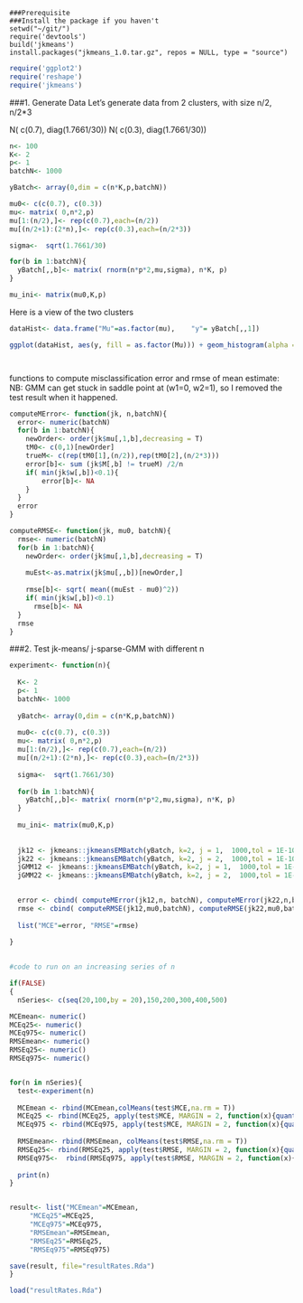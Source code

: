 
```
###Prerequisite
###Install the package if you haven't
setwd("~/git/")
require('devtools')
build('jkmeans')
install.packages("jkmeans_1.0.tar.gz", repos = NULL, type = "source")
```

```r
require('ggplot2')
require('reshape')
require('jkmeans')
```


###1. Generate Data
Let's generate data from 2 clusters, with size n/2, n/2*3

N( c(0.7), diag(1.7661/30))
N( c(0.3), diag(1.7661/30))

```r
n<- 100
K<- 2
p<- 1
batchN<- 1000

yBatch<- array(0,dim = c(n*K,p,batchN))

mu0<- c(c(0.7), c(0.3))
mu<- matrix( 0,n*2,p)
mu[1:(n/2),]<- rep(c(0.7),each=(n/2))
mu[(n/2+1):(2*n),]<- rep(c(0.3),each=(n/2*3))

sigma<-  sqrt(1.7661/30)

for(b in 1:batchN){
  yBatch[,,b]<- matrix( rnorm(n*p*2,mu,sigma), n*K, p)
}

mu_ini<- matrix(mu0,K,p)

```


Here is a view of the two clusters
```r


dataHist<- data.frame("Mu"=as.factor(mu),    "y"= yBatch[,,1])

ggplot(dataHist, aes(y, fill = as.factor(Mu))) + geom_histogram(alpha = 0.2,bins = 30,  position="identity")




```


functions to compute misclassification error and rmse of mean estimate:
NB: GMM can get stuck in saddle point at (w1=0, w2=1), so I removed the test result when it happened.
```r
computeMError<- function(jk, n,batchN){
  error<- numeric(batchN)
  for(b in 1:batchN){
    newOrder<- order(jk$mu[,1,b],decreasing = T)
    tM0<- c(0,1)[newOrder]
    trueM<- c(rep(tM0[1],(n/2)),rep(tM0[2],(n/2*3)))
    error[b]<- sum (jk$M[,b] != trueM) /2/n
    if( min(jk$w[,b])<0.1){
        error[b]<- NA
    }
  }
  error
}

computeRMSE<- function(jk, mu0, batchN){
  rmse<- numeric(batchN)
  for(b in 1:batchN){
    newOrder<- order(jk$mu[,1,b],decreasing = T)
    
    muEst<-as.matrix(jk$mu[,,b])[newOrder,]
   
    rmse[b]<- sqrt( mean((muEst - mu0)^2))
    if( min(jk$w[,b])<0.1)
      rmse[b]<- NA
  }
  rmse
}

```

###2. Test jk-means/ j-sparse-GMM with different n



```r


experiment<- function(n){
  
  K<- 2
  p<- 1
  batchN<- 1000
  
  yBatch<- array(0,dim = c(n*K,p,batchN))
  
  mu0<- c(c(0.7), c(0.3))
  mu<- matrix( 0,n*2,p)
  mu[1:(n/2),]<- rep(c(0.7),each=(n/2))
  mu[(n/2+1):(2*n),]<- rep(c(0.3),each=(n/2*3))
  
  sigma<-  sqrt(1.7661/30)
  
  for(b in 1:batchN){
    yBatch[,,b]<- matrix( rnorm(n*p*2,mu,sigma), n*K, p)
  }
  
  mu_ini<- matrix(mu0,K,p)
  
  
  jk12 <- jkmeans::jkmeansEMBatch(yBatch, k=2, j = 1,  1000,tol = 1E-10,useKmeansIni = F, meansIni = mu_ini, fixW = T)
  jk22 <- jkmeans::jkmeansEMBatch(yBatch, k=2, j = 2,  1000,tol = 1E-10,useKmeansIni = F, meansIni = mu_ini, fixW = T)
  jGMM12 <- jkmeans::jkmeansEMBatch(yBatch, k=2, j = 1,  1000,tol = 1E-10,useKmeansIni = F, meansIni = mu_ini, fixW = F)
  jGMM22 <- jkmeans::jkmeansEMBatch(yBatch, k=2, j = 2,  1000,tol = 1E-10,useKmeansIni = F, meansIni = mu_ini, fixW = F)

  
  error <- cbind( computeMError(jk12,n, batchN), computeMError(jk22,n,batchN), computeMError(jGMM12,n,batchN),computeMError(jGMM22,n,batchN))
  rmse <- cbind( computeRMSE(jk12,mu0,batchN), computeRMSE(jk22,mu0,batchN), computeRMSE(jGMM12,mu0,batchN),computeRMSE(jGMM22,mu0,batchN))
    
  list("MCE"=error, "RMSE"=rmse)
  
}
  

```



```r
#code to run on an increasing series of n

if(FALSE)
{
  nSeries<- c(seq(20,100,by = 20),150,200,300,400,500)

MCEmean<- numeric()
MCEq25<- numeric()
MCEq975<- numeric()
RMSEmean<- numeric()
RMSEq25<- numeric()
RMSEq975<- numeric()


for(n in nSeries){
  test<-experiment(n)
  
  MCEmean <- rbind(MCEmean,colMeans(test$MCE,na.rm = T))
  MCEq25 <- rbind(MCEq25, apply(test$MCE, MARGIN = 2, function(x){quantile(x,probs = 0.025,na.rm = T)}))
  MCEq975 <- rbind(MCEq975, apply(test$MCE, MARGIN = 2, function(x){quantile(x,probs = 0.975,na.rm = T)}))
  
  RMSEmean<- rbind(RMSEmean, colMeans(test$RMSE,na.rm = T))
  RMSEq25<- rbind(RMSEq25, apply(test$RMSE, MARGIN = 2, function(x){quantile(x,probs = 0.025,na.rm = T)}))
  RMSEq975<-  rbind(RMSEq975, apply(test$RMSE, MARGIN = 2, function(x){quantile(x,probs = 0.975,na.rm = T)}))
  
  print(n)
}


result<- list("MCEmean"=MCEmean,
     "MCEq25"=MCEq25,
     "MCEq975"=MCEq975,
     "RMSEmean"=RMSEmean,
     "RMSEq25"=RMSEq25,
     "RMSEq975"=RMSEq975)

save(result, file="resultRates.Rda")
}

```

```r

load("resultRates.Rda")


```

